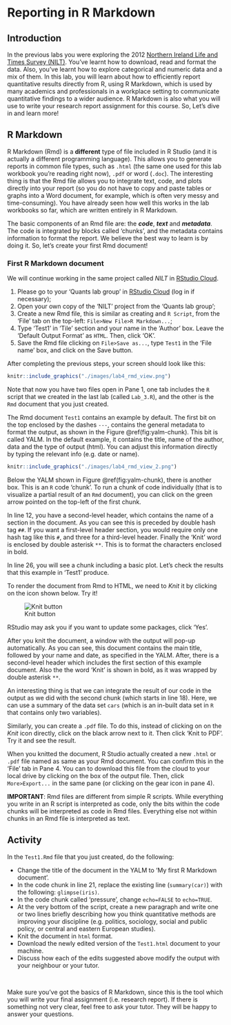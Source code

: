 # Reporting in R Markdown

## Introduction

In the previous labs you were exploring the 2012 [Northern Ireland Life and Times Survey (NILT)](https://www.ark.ac.uk/nilt/). You've learnt how to download, read and format the data. Also, you've learnt how to explore categorical and numeric data and a mix of them. In this lab, you will learn about how to efficiently report quantitative results directly from R, using R Markdown, which is used by many academics and professionals in a workplace setting to communicate quantitative findings to a wider audience. R Markdown is also what you will use to write your research report assignment for this course. So, Let's dive in and learn more!  

## R Markdown

R Markdown (Rmd) is a **different** type of file included in R Studio (and it is actually a different programming language). This allows you to generate reports in common file types, such as `.html` (the same one used for this lab workbook you're reading right now), `.pdf` or word (`.doc`). The interesting thing is that the Rmd file allows you to integrate text, code, and plots directly into your report (so you do not have to copy and paste tables or graphs into a Word document, for example, which is often very messy and time-consuming). You have already seen how well this works in the lab workbooks so far, which are written entirely in R Markdown. 

The basic components of an Rmd file are: the **_code_**, **_text_** and **_metadata_**. The code is integrated by blocks called 'chunks', and the metadata contains information to format the report. We believe the best way to learn is by doing it. So, let's create your first Rmd document!

### First R Markdown document

We will continue working in the same project called _NILT_ in [RStudio Cloud](https://rstudio.cloud/).

1. Please go to your 'Quants lab group' in [RStudio Cloud](https://rstudio.cloud/) (log in if necessary);
2. Open your own copy of the 'NILT' project from the 'Quants lab group';
3. Create a new Rmd file, this is similar as creating and `R Script`, from the 'File' tab on the top-left: `File>New File>R Markdown...`;
4. Type 'Test1' in 'Tile' section and your name in the 'Author' box. Leave the 'Default Output Format' as `HTML`. Then, click 'OK'.
5. Save the Rmd file clicking on `File>Save as...`, type `Test1` in the 'File name' box, and click on the Save button.

After completing the previous steps, your screen should look like this:
```r
knitr::include_graphics("./images/lab4_rmd_view.png")
```

Note that now you have two files open in Pane 1, one tab includes the `R` script that we created in the last lab (called `Lab_3.R`), and the other is the `Rmd` document that you just created.

The Rmd document `Test1` contains an example by default. The first bit on the top enclosed by the dashes `---`, contains the general metadata to format the output, as shown in the Figure \@ref(fig:yalm-chunk). This bit is called YALM. In the default example, it contains the title, name of the author, data and the type of output (html). You can adjust this information directly by typing the relevant info (e.g. date or name).

```r
knitr::include_graphics("./images/lab4_rmd_view_2.png")
```

Below the YALM shown in Figure \@ref(fig:yalm-chunk), there is another box. This is an `R` code 'chunk'. To run a chunk of code individually (that is to visualize a partial result of an `Rmd` document), you can click on the green arrow pointed on the top-left of the first chunk. 

In line 12, you have a second-level header, which contains the name of a section in the document. As you can see this is preceded by double hash tag `##`. If you want a first-level header section, you would require only one hash tag like this `#`, and three for a third-level header. Finally the 'Knit' word is enclosed by double asterisk `**`. This is to format the characters enclosed in bold.

In line 26, you will see a chunk including a basic plot. Let's check the results that this example in 'Test1' produce. 

To render the document from Rmd to HTML, we need to *Knit* it by clicking on the icon shown below. Try it!

![Knit button](./images/lab4_rmd_knit.png)

RStudio may ask you if you want to update some packages, click 'Yes'.

After you knit the document, a window with the output will pop-up automatically. As you can see, this document contains the main title, followed by your name and date, as specified in the YALM. After, there is a second-level header which includes the first section of this example document. Also the the word 'Knit' is shown in bold, as it was wrapped by double asterisk `**`. 

An interesting thing is that we can integrate the result of our code in the output as we did with the second chunk (which starts in line 18). Here, we can use a summary of the data set `cars` (which is an in-built data set in `R` that contains only two variables).

<!-- Next, there is a second header, called 'Including Plots'. Under this section you can see a plot, but this time the code is not shown since `echo` was set to `FALSE`. You can close the pop-window when you finish exploring the output. -->

Similarly, you can create a `.pdf` file. To do this, instead of clicking on on the _Knit_ icon directly, click on the black arrow next to it. Then click 'Knit to PDF'. Try it and see the result.

When you knitted the document, R Studio actually created a new `.html` or `.pdf` file named as same as your Rmd document. You can confirm this in the 'File' tab in Pane 4. You can to download this file from the cloud to your local drive by clicking on the box of the output file. Then, click `More>Export...` in the same pane (or clicking on the gear icon in pane 4).

<!-- You can find more text styles and their respective syntax [here](https://bookdown.org/yihui/rmarkdown/markdown-syntax.html). -->

<!-- For a comprehensive list of chunk code options click [here](https://bookdown.org/yihui/rmarkdown-cookbook/chunk-options.html). -->

**IMPORTANT**: Rmd files are different from simple R scripts. While everything you write in an R script is interpreted as code, only the bits within the code chunks will be interpreted as code in Rmd files. Everything else not within chunks in an Rmd file is interpreted as text.


## Activity

In the `Test1.Rmd` file that you just created, do the following:

* Change the title of the document in the YALM to 'My first R Markdown document'.
* In the code chunk in line 21, replace the existing line (`summary(car)`) with the following: `glimpse(iris)`.
* In the code chunk called 'pressure', change `echo=FALSE` to `echo=TRUE`.
* At the very bottom of the script, create a new paragraph and write one or two lines briefly describing how you think quantitative methods are improving your discipline (e.g. politics, sociology, social and public policy, or central and eastern European studies).
* Knit the document in `html` format.
* Download the newly edited version of the `Test1.html` document to your machine.
* Discuss how each of the edits suggested above modify the output with your neighbour or your tutor.

<br>

Make sure you've got the basics of R Markdown, since this is the tool which you will write your final assignment (i.e. research report). If there is something not very clear, feel free to ask your tutor. They will be happy to answer your questions.

